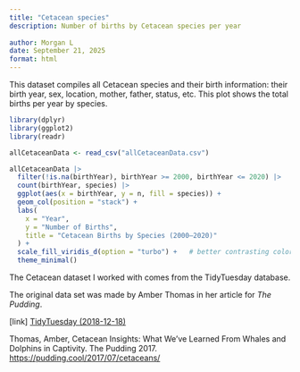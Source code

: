 ```yaml
---
title: "Cetacean species"
description: Number of births by Cetacean species per year
  
author: Morgan L
date: September 21, 2025
format: html
---
```


This dataset compiles all Cetacean species and their birth information: their birth year, sex, location, mother, father, status, etc. This plot shows the total births per year by species.

```r

library(dplyr)
library(ggplot2)
library(readr)

allCetaceanData <- read_csv("allCetaceanData.csv")

allCetaceanData |>
  filter(!is.na(birthYear), birthYear >= 2000, birthYear <= 2020) |>
  count(birthYear, species) |>
  ggplot(aes(x = birthYear, y = n, fill = species)) +
  geom_col(position = "stack") +
  labs(
    x = "Year",
    y = "Number of Births",
    title = "Cetacean Births by Species (2000–2020)"
  ) +
  scale_fill_viridis_d(option = "turbo") +   # better contrasting colors
  theme_minimal()
```

The Cetacean dataset I worked with comes from the TidyTuesday database.

The original data set was made by Amber Thomas in her article for *The Pudding*.

\[link\] [TidyTuesday (2018-12-18)](https://github.com/rfordatascience/tidytuesday/blob/main/data/2018/2018-12-18/readme.md)

Thomas, Amber, Cetacean Insights: What We've Learned From Whales and Dolphins in Captivity. The Pudding 2017. <https://pudding.cool/2017/07/cetaceans/>
